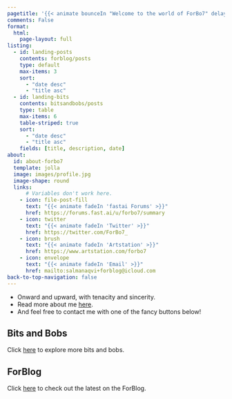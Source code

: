 ```yaml
---
pagetitle: '{{< animate bounceIn "Welcome to the world of ForBo7" delay=1s duration=faster >}}'
comments: False
format:
  html:
    page-layout: full
listing:
  - id: landing-posts
    contents: forblog/posts
    type: default
    max-items: 3
    sort: 
      - "date desc"
      - "title asc"
  - id: landing-bits
    contents: bitsandbobs/posts
    type: table
    max-items: 6
    table-striped: true
    sort: 
      - "date desc"
      - "title asc"
    fields: [title, description, date]
about:
  id: about-forbo7
  template: jolla
  image: images/profile.jpg
  image-shape: round
  links:
      # Variables don't work here.
    - icon: file-post-fill
      text: "{{< animate fadeIn 'fastai Forums' >}}"
      href: https://forums.fast.ai/u/forbo7/summary
    - icon: twitter
      text: "{{< animate fadeIn 'Twitter' >}}"
      href: https://twitter.com/ForBo7_
    - icon: brush
      text: "{{< animate fadeIn 'Artstation' >}}"
      href: https://www.artstation.com/forbo7
    - icon: envelope
      text: "{{< animate fadeIn 'Email' >}}"
      href: mailto:salmanaqvi+forblog@icloud.com
back-to-top-navigation: false
---
```


:::{#about-forbo7 .animate__animated .animate__zoomInDown}

* Onward and upward, with tenacity and sincerity. 
* Read more about me [here](about.qmd).
* And feel free to contact me with one of the fancy buttons below!

:::

:::::{.grid}
::::{.g-col-12 .g-col-md-6 .animate__animated .animate__fadeIn .animate__faster .animate__delay-1s}
## Bits and Bobs
Click [here](bitsandbobs/index.qmd) to explore more bits and bobs.

:::{#landing-bits}
:::
::::

::::{.g-col-12 .g-col-md-6 .animate__animated .animate__fadeIn .animate__faster .animate__delay-1s}
## ForBlog
Click [here](forblog/index.qmd) to check out the latest on the ForBlog.

:::{#landing-posts}
:::
::::
:::::
